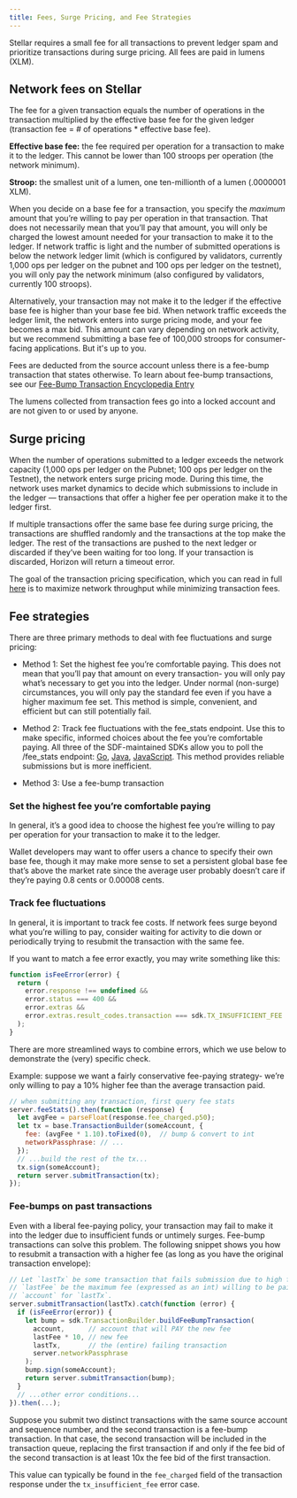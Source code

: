 ```yaml
---
title: Fees, Surge Pricing, and Fee Strategies
---
```



Stellar requires a small fee for all transactions to prevent ledger spam and prioritize transactions during surge pricing. All fees are paid in lumens (XLM).

## Network fees on Stellar

The fee for a given transaction equals the number of operations in the transaction multiplied by the effective base fee for the given ledger (transaction fee = # of operations \* effective base fee).

**Effective base fee:** the fee required per operation for a transaction to make it to the ledger. This cannot be lower than 100 stroops per operation (the network minimum).

**Stroop:** the smallest unit of a lumen, one ten-millionth of a lumen (.0000001 XLM).

When you decide on a base fee for a transaction, you specify the _maximum_ amount that you’re willing to pay per operation in that transaction. That does not necessarily mean that you’ll pay that amount, you will only be charged the lowest amount needed for your transaction to make it to the ledger. If network traffic is light and the number of submitted operations is below the network ledger limit (which is configured by validators, currently 1,000 ops per ledger on the pubnet and 100 ops per ledger on the testnet), you will only pay the network minimum (also configured by validators, currently 100 stroops).

Alternatively, your transaction may not make it to the ledger if the effective base fee is higher than your base fee bid. When network traffic exceeds the ledger limit, the network enters into surge pricing mode, and your fee becomes a max bid. This amount can vary depending on network activity, but we recommend submitting a base fee of 100,000 stroops for consumer-facing applications. But it's up to you.

Fees are deducted from the source account unless there is a fee-bump transaction that states otherwise. To learn about fee-bump transactions, see our [Fee-Bump Transaction Encyclopedia Entry](./fee-bump-transactions)

The lumens collected from transaction fees go into a locked account and are not given to or used by anyone.

## Surge pricing

When the number of operations submitted to a ledger exceeds the network capacity (1,000 ops per ledger on the Pubnet; 100 ops per ledger on the Testnet), the network enters surge pricing mode. During this time, the network uses market dynamics to decide which submissions to include in the ledger — transactions that offer a higher fee per operation make it to the ledger first.

If multiple transactions offer the same base fee during surge pricing, the transactions are shuffled randomly and the transactions at the top make the ledger. The rest of the transactions are pushed to the next ledger or discarded if they’ve been waiting for too long. If your transaction is discarded, Horizon will return a timeout error.

The goal of the transaction pricing specification, which you can read in full [here](https://github.com/stellar/stellar-protocol/blob/master/core/cap-0005.md) is to maximize network throughput while minimizing transaction fees.

## Fee strategies

There are three primary methods to deal with fee fluctuations and surge pricing:

- Method 1: Set the highest fee you’re comfortable paying. This does not mean that you’ll pay that amount on every transaction- you will only pay what’s necessary to get you into the ledger. Under normal (non-surge) circumstances, you will only pay the standard fee even if you have a higher maximum fee set. This method is simple, convenient, and efficient but can still potentially fail.

- Method 2: Track fee fluctuations with the fee_stats endpoint. Use this to make specific, informed choices about the fee you’re comfortable paying. All three of the SDF-maintained SDKs allow you to poll the /fee_stats endpoint: [Go](https://godoc.org/github.com/stellar/go/clients/horizonclient#Client.FeeStats), [Java](https://stellar.github.io/java-stellar-sdk/), [JavaScript](https://stellar.github.io/js-stellar-sdk/Server.html#feeStats). This method provides reliable submissions but is more inefficient.

- Method 3: Use a fee-bump transaction

### Set the highest fee you’re comfortable paying

In general, it’s a good idea to choose the highest fee you’re willing to pay per operation for your transaction to make it to the ledger.

Wallet developers may want to offer users a chance to specify their own base fee, though it may make more sense to set a persistent global base fee that’s above the market rate since the average user probably doesn’t care if they’re paying 0.8 cents or 0.00008 cents.

### Track fee fluctuations

In general, it is important to track fee costs. If network fees surge beyond what you’re willing to pay, consider waiting for activity to die down or periodically trying to resubmit the transaction with the same fee.

If you want to match a fee error exactly, you may write something like this:

<CodeExample>

```js
function isFeeError(error) {
  return (
    error.response !== undefined &&
    error.status === 400 &&
    error.extras &&
    error.extras.result_codes.transaction === sdk.TX_INSUFFICIENT_FEE
  );
}
```

</CodeExample>

There are more streamlined ways to combine errors, which we use below to demonstrate the (very) specific check.

Example: suppose we want a fairly conservative fee-paying strategy- we’re only willing to pay a 10% higher fee than the average transaction paid.

<CodeExample>

```js
// when submitting any transaction, first query fee stats
server.feeStats().then(function (response) {
  let avgFee = parseFloat(response.fee_charged.p50);
  let tx = base.TransactionBuilder(someAccount, {
    fee: (avgFee * 1.10).toFixed(0),  // bump & convert to int
    networkPassphrase: // ...
  });
  // ...build the rest of the tx...
  tx.sign(someAccount);
  return server.submitTransaction(tx);
});
```

</CodeExample>

### Fee-bumps on past transactions

Even with a liberal fee-paying policy, your transaction may fail to make it into the ledger due to insufficient funds or untimely surges. Fee-bump transactions can solve this problem. The following snippet shows you how to resubmit a transaction with a higher fee (as long as you have the original transaction envelope):

<CodeExample>

```js
// Let `lastTx` be some transaction that fails submission due to high fees, and
// `lastFee` be the maximum fee (expressed as an int) willing to be paid by
// `account` for `lastTx`.
server.submitTransaction(lastTx).catch(function (error) {
  if (isFeeError(error)) {
    let bump = sdk.TransactionBuilder.buildFeeBumpTransaction(
      account,      // account that will PAY the new fee
      lastFee * 10, // new fee
      lastTx,       // the (entire) failing transaction
      server.networkPassphrase
    );
    bump.sign(someAccount);
    return server.submitTransaction(bump);
  }
  // ...other error conditions...
}).then(...);
```

</CodeExample>

Suppose you submit two distinct transactions with the same source account and sequence number, and the second transaction is a fee-bump transaction. In that case, the second transaction will be included in the transaction queue, replacing the first transaction if and only if the fee bid of the second transaction is at least 10x the fee bid of the first transaction.

This value can typically be found in the `fee_charged` field of the transaction response under the `tx_insufficient_fee` error case.
